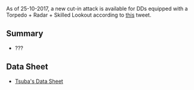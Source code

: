 As of 25-10-2017, a new cut-in attack is available for DDs equipped with a Torpedo + Radar + Skilled Lookout according to [https://twitter.com/KanColle_STAFF/status/923122173597777921 this] tweet.

==Summary==
* ???

{{Clear}}
==Data Sheet==
* [https://goo.gl/cXiYko Tsuba's Data Sheet]

{{Clear}}